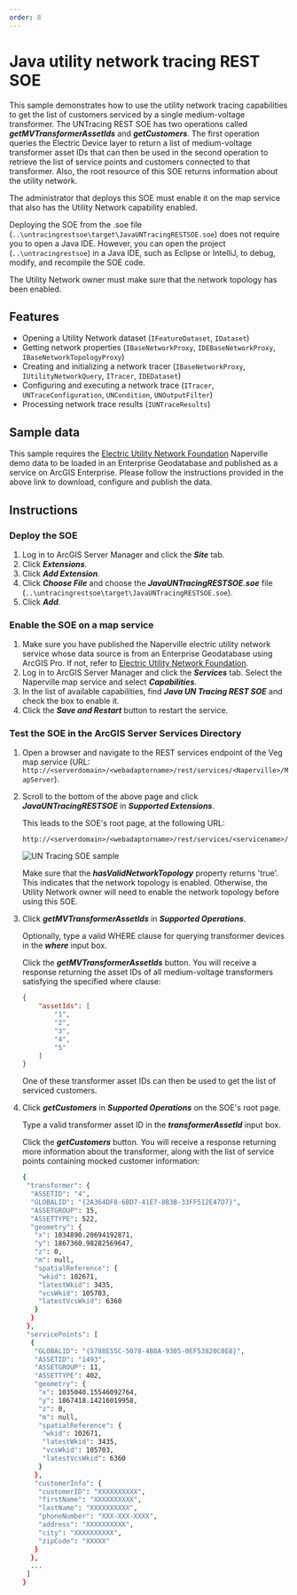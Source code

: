 ```yaml
---
order: 8
---
```


# Java utility network tracing REST SOE
This sample demonstrates how to use the utility network tracing capabilities to get the list of customers serviced by a single medium-voltage transformer. The UNTracing REST SOE has two operations called ***getMVTransformerAssetIds*** and ***getCustomers***. The first operation queries the Electric Device layer to return a list of medium-voltage transformer asset IDs that can then be used in the second operation to retrieve the list of service points and customers connected to that transformer. Also, the root resource of this SOE returns information about the utility network.

The administrator that deploys this SOE must enable it on the map service that also has the Utility Network capability enabled.

Deploying the SOE from the .soe file (`..\untracingrestsoe\target\JavaUNTracingRESTSOE.soe`) does not require you to open a Java IDE. However, you can open the project (`..\untracingrestsoe`) in a Java IDE, such as Eclipse or IntelliJ, to debug, modify, and recompile the SOE code.

The Utility Network owner must make sure that the network topology has been enabled.

## Features
  * Opening a Utility Network dataset (`IFeatureDataset`, `IDataset`)
  * Getting network properties (`IBaseNetworkProxy`, `IDEBaseNetworkProxy`, `IBaseNetworkTopologyProxy`)
  * Creating and initializing a network tracer (`IBaseNetworkProxy`, `IUtilityNetworkQuery`, `ITracer`, `IDEDataset`)
  * Configuring and executing a network trace (`ITracer`, `UNTraceConfiguration`, `UNCondition`, `UNOutputFilter`)
  * Processing network trace results (`IUNTraceResults`)


## Sample data
This sample requires the [Electric Utility Network Foundation](https://solutions.arcgis.com/electric/help/electric-utility-network-foundation/) Naperville demo data to be loaded in an Enterprise Geodatabase and published as a service on ArcGIS Enterprise. Please follow the instructions provided in the above link to download, configure and publish the data.


## Instructions

### Deploy the SOE

1. Log in to ArcGIS Server Manager and click the ***Site*** tab.
2. Click ***Extensions***.
3. Click ***Add Extension***.
4. Click ***Choose File*** and choose the ***JavaUNTracingRESTSOE.soe*** file (`..\untracingrestsoe\target\JavaUNTracingRESTSOE.soe`).
5. Click ***Add***.

### Enable the SOE on a map service

1. Make sure you have published the Naperville electric utility network service whose data source is from an Enterprise Geodatabase using ArcGIS Pro. If not, refer to [Electric Utility Network Foundation](https://solutions.arcgis.com/electric/help/electric-utility-network-foundation/).
2. Log in to ArcGIS Server Manager and click the ***Services*** tab. Select the Naperville map service and select ***Capabilities***.
3. In the list of available capabilities, find ***Java UN Tracing REST SOE*** and check the box to enable it.
4. Click the ***Save and Restart*** button to restart the service.

### Test the SOE in the ArcGIS Server Services Directory

1. Open a browser and navigate to the REST services endpoint of the Veg map service (URL: `http://<serverdomain>/<webadaptorname>/rest/services/<Naperville>/MapServer`).
2. Scroll to the bottom of the above page and click ***JavaUNTracingRESTSOE*** in ***Supported Extensions***. 
   
   This leads to the SOE's root page, at the following URL:

   ```
   http://<serverdomain>/<webadaptorname>/rest/services/<servicename>/MapServer/exts/JavaUNTracingRESTSOE
   ```
   
   ![](../../../../images/javasp/JavaUNTracing1.png "UN Tracing SOE sample")
   
   Make sure that the ***hasValidNetworkTopology*** property returns 'true'. This indicates that the network topology is enabled. Otherwise, the Utility Network owner will need to enable the network topology before using this SOE. 

3. Click ***getMVTransformerAssetIds*** in ***Supported Operations***. 

   Optionally, type a valid WHERE clause for querying transformer devices in the ***where*** input box.
   
   Click the ***getMVTransformerAssetIds*** button. You will receive a response returning the asset IDs of all medium-voltage transformers satisfying the specified where clause:
   
   ``` JSON
   {
	   "assetIds": [
		   "1",
		   "2",
		   "3",
		   "4",
		   "5"
	   ]
   }
   ```
   One of these transformer asset IDs can then be used to get the list of serviced customers.

4. Click ***getCustomers*** in ***Supported Operations*** on the SOE's root page. 

   Type a valid transformer asset ID in the ***transformerAssetId*** input box. 
  
   Click the ***getCustomers*** button. You will receive a response returning more information about the transformer, along with the list of service points containing mocked customer information:
   
   ```bash
   {
    "transformer": {
     "ASSETID": "4",
     "GLOBALID": "{2A364DF8-6BD7-41E7-8B3B-33FF512E47D7}",
     "ASSETGROUP": 15,
     "ASSETTYPE": 522,
     "geometry": {
      "x": 1034890.20694192871,
      "y": 1867360.98282569647,
      "z": 0,
      "m": null,
      "spatialReference": {
       "wkid": 102671,
       "latestWkid": 3435,
       "vcsWkid": 105703,
       "latestVcsWkid": 6360
      }
     }
    },
    "servicePoints": [
     {
      "GLOBALID": "{5788E55C-5078-4B8A-9305-0EF53820C0E8}",
      "ASSETID": "1493",
      "ASSETGROUP": 11,
      "ASSETTYPE": 402,
      "geometry": {
       "x": 1035040.15546092764,
       "y": 1867418.14216019958,
       "z": 0,
       "m": null,
       "spatialReference": {
        "wkid": 102671,
        "latestWkid": 3435,
        "vcsWkid": 105703,
        "latestVcsWkid": 6360
       }
      },
      "customerInfo": {
       "customerID": "XXXXXXXXXX",
       "firstName": "XXXXXXXXXX",
       "lastName": "XXXXXXXXXX",
       "phoneNumber": "XXX-XXX-XXXX",
       "address": "XXXXXXXXXX",
       "city": "XXXXXXXXXX",
       "zipCode": "XXXXX"
      }
     },
     ...
    ]
   }
   ```
   
